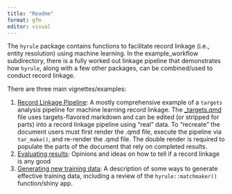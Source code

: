 ```yaml
---
title: "Readme"
format: gfm
editor: visual
---
```


The `hyrule` package contains functions to facilitate record linkage (i.e., entity resolution) using machine learning. In the example_workflow subdirectory, there is a fully worked out linkage pipeline that demonstrates how `hyrule`, along with a few other packages, can be combined/used to conduct record linkage.

There are three main vignettes/examples:

1.  [Record Linkage Pipeline](example_workflow/_targets.md): A mostly comprehensive example of a `targets` analysis pipeline for machine learning record linkage. The [ \_targets.qmd](_targets.qmd) file uses targets-flavored markdown and can be edited (or stripped for parts) into a record linkage pipeline using "real" data. To "recreate" the document users must first render the .qmd file, execute the pipeline via `tar_make()`, and re-render the .qmd file. The double render is required to populate the parts of the document that rely on completed results.
2.  [Evaluating results](example_workflow/eval_link_res.md): Opinions and ideas on how to tell if a record linkage is any good
3.  [Generating new training data](example_workflow/train_pairs.md): A description of some ways to generate effective training data, including a review of the `hyrule::matchmaker()` function/shiny app.
